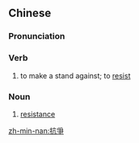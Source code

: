 {{also|抗争}}
==Chinese==
{{zh-forms|s=抗争}}

===Pronunciation===
{{zh-pron
|m=kàngzhēng
|c=kong3 zang1
|h=pfs=khong-chên
|mn=khòng-cheng
|cat=v,n
}}

===Verb===
{{zh-verb}}

# to make a stand against; to [[resist]]

===Noun===
{{zh-noun}}

# [[resistance]]

[[zh-min-nan:抗爭]]
